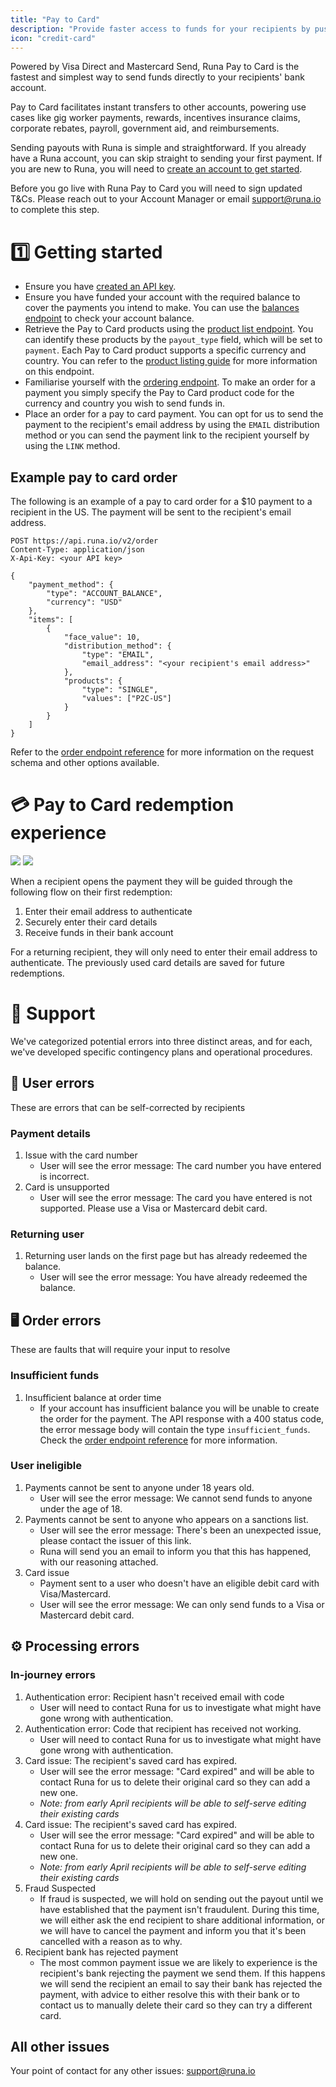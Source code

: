 ```yaml
---
title: "Pay to Card"
description: "Provide faster access to funds for your recipients by pushing funds to cards."
icon: "credit-card"
---
```


Powered by Visa Direct and Mastercard Send, Runa Pay to Card is the fastest and simplest way to send funds directly to your recipients' bank account.

Pay to Card facilitates instant transfers to other accounts, powering use cases like gig worker payments, rewards, incentives insurance claims, corporate rebates, payroll, government aid, and reimbursements.

Sending payouts with Runa is simple and straightforward. If you already have a Runa account, you can skip straight to sending your first payment. If you are new to Runa, you will need to [create an account to get started](https://app.runa.io/signup).

Before you go live with Runa Pay to Card you will need to sign updated T&Cs. Please reach out to your Account Manager or email [support@runa.io](mailto:support@runa.io) to complete this step.

# 1️⃣ Getting started

- Ensure you have [created an API key](/getting-started/api-key).
- Ensure you have funded your account with the required balance to cover the payments you intend to make. You can use the [balances endpoint](/features/balances) to check your account balance.
- Retrieve the Pay to Card products using the [product list endpoint](/reference/2024-02-05/endpoint/products/list). You can identify these products by the `payout_type` field, which will be set to `payment`. Each Pay to Card product supports a specific currency and country. You can refer to the [product listing guide](/features/product-catalog) for more information on this endpoint.
- Familiarise yourself with the [ordering endpoint](/getting-started/first-order/sync). To make an order for a payment you simply specify the Pay to Card product code for the currency and country you wish to send funds in.
- Place an order for a pay to card payment. You can opt for us to send the payment to the recipient's email address by using the `EMAIL` distribution method or you can send the payment link to the recipient yourself by using the `LINK` method.

## Example pay to card order

The following is an example of a pay to card order for a $10 payment to a recipient in the US. The payment will be sent to the recipient's email address.

```http
POST https://api.runa.io/v2/order
Content-Type: application/json
X-Api-Key: <your API key>

{
    "payment_method": {
        "type": "ACCOUNT_BALANCE",
        "currency": "USD"
    },
    "items": [
        {
            "face_value": 10,
            "distribution_method": {
                "type": "EMAIL",
                "email_address": "<your recipient's email address>"
            },
            "products": {
                "type": "SINGLE",
                "values": ["P2C-US"]
            }
        }
    ]
}
```

Refer to the [order endpoint reference](/reference/2024-02-05/endpoint/orders/create) for more information on the request schema and other options available.

# 💳 Pay to Card redemption experience

<img className="block dark:hidden" src="/assets/graphics/p2c-flow-light.png" />
<img className="hidden dark:block" src="/assets/graphics/p2c-flow-dark.png" />

When a recipient opens the payment they will be guided through the following flow on their first redemption:

1. Enter their email address to authenticate
2. Securely enter their card details
3. Receive funds in their bank account

For a returning recipient, they will only need to enter their email address to authenticate. The previously used card details are saved for future redemptions.

# 🛟 Support

We've categorized potential errors into three distinct areas, and for each, we've developed specific contingency plans and operational procedures.

## 👤 User errors

These are errors that can be self-corrected by recipients

### Payment details

1. Issue with the card number
   - User will see the error message: The card number you have entered is incorrect.
2. Card is unsupported
   - User will see the error message: The card you have entered is not supported. Please use a Visa or Mastercard debit card.

### Returning user

1. Returning user lands on the first page but has already redeemed the balance.
   - User will see the error message: You have already redeemed the balance.

## 🖥️ Order errors

These are faults that will require your input to resolve

### Insufficient funds

1. Insufficient balance at order time
   - If your account has insufficient balance you will be unable to create the order for the payment. The API response with a 400 status code, the error message body will contain the type `insufficient_funds`. Check the [order endpoint reference](/reference/2024-02-05/endpoint/orders/create) for more information.

### User ineligible

1. Payments cannot be sent to anyone under 18 years old.
   - User will see the error message: We cannot send funds to anyone under the age of 18.
2. Payments cannot be sent to anyone who appears on a sanctions list.
   - User will see the error message: There's been an unexpected issue, please contact the issuer of this link.
   - Runa will send you an email to inform you that this has happened, with our reasoning attached.
3. Card issue
   - Payment sent to a user who doesn't have an eligible debit card with Visa/Mastercard.
   - User will see the error message: We can only send funds to a Visa or Mastercard debit card.

## ⚙ Processing errors

### In-journey errors

1. Authentication error: Recipient hasn't received email with code
   - User will need to contact Runa for us to investigate what might have gone wrong with authentication.
2. Authentication error: Code that recipient has received not working.
   - User will need to contact Runa for us to investigate what might have gone wrong with authentication.
3. Card issue: The recipient's saved card has expired.
   - User will see the error message: "Card expired" and will be able to contact Runa for us to delete their original card so they can add a new one.
   - _Note: from early April recipients will be able to self-serve editing their existing cards_
4. Card issue: The recipient's saved card has expired.
   - User will see the error message: "Card expired" and will be able to contact Runa for us to delete their original card so they can add a new one.
   - _Note: from early April recipients will be able to self-serve editing their existing cards_
5. Fraud Suspected
   - If fraud is suspected, we will hold on sending out the payout until we have established that the payment isn't fraudulent. During this time, we will either ask the end recipient to share additional information, or we will have to cancel the payment and inform you that it's been cancelled with a reason as to why.
6. Recipient bank has rejected payment
   - The most common payment issue we are likely to experience is the recipient's bank rejecting the payment we send them. If this happens we will send the recipient an email to say their bank has rejected the payment, with advice to either resolve this with their bank or to contact us to manually delete their card so they can try a different card.

## All other issues

Your point of contact for any other issues: support@runa.io
